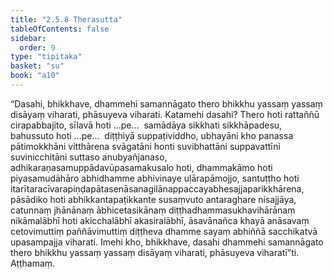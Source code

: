 ```yaml
---
title: "2.5.8 Therasutta"
tableOfContents: false
sidebar:
  order: 9
type: "tipitaka"
basket: "su"
book: "a10"
---
```



<DynamicBreadcrumb />

<Division number="98" book="a10" bookNo="17" page="419">

<Paragraph number="877" book="a10">
“Dasahi, bhikkhave, dhammehi samannāgato thero bhikkhu yassaṃ yassaṃ disāyaṃ viharati, phāsuyeva viharati. Katamehi dasahi? Thero hoti rattaññū cirapabbajito, sīlavā hoti …pe…  samādāya sikkhati sikkhāpadesu, bahussuto hoti …pe…  diṭṭhiyā suppaṭividdho, ubhayāni kho panassa pātimokkhāni vitthārena svāgatāni honti suvibhattāni suppavattīni suvinicchitāni suttaso anubyañjanaso, adhikaraṇasamuppādavūpasamakusalo hoti, dhammakāmo hoti piyasamudāhāro abhidhamme abhivinaye uḷārapāmojjo, santuṭṭho hoti itarītaracīvarapiṇḍapātasenāsanagilānappaccayabhesajjaparikkhārena, pāsādiko hoti abhikkantapaṭikkante susaṃvuto antaraghare nisajjāya, catunnaṃ jhānānaṃ ābhicetasikānaṃ diṭṭhadhammasukhavihārānaṃ nikāmalābhī hoti akicchalābhī akasiralābhī, āsavānañca khayā anāsavaṃ cetovimuttiṃ paññāvimuttiṃ diṭṭheva dhamme sayaṃ abhiññā sacchikatvā upasampajja viharati. Imehi kho, bhikkhave, dasahi dhammehi samannāgato thero bhikkhu yassaṃ yassaṃ disāyaṃ viharati, phāsuyeva viharatī”ti.

</Paragraph>
</Division>

<Paragraph number="878" type="center" book="a10">
Aṭṭhamaṃ.
</Paragraph>